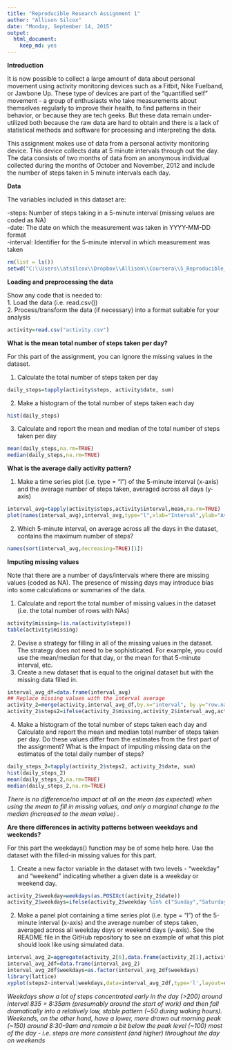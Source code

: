 ```yaml
---
title: "Reproducible Research Assignment 1"
author: "Allison Silcox"
date: "Monday, September 14, 2015"
output:
  html_document:
    keep_md: yes
---
```


**Introduction**    

It is now possible to collect a large amount of data about personal movement using activity monitoring devices such as a Fitbit, Nike Fuelband, or Jawbone Up. These type of devices are part of the "quantified self" movement - a group of enthusiasts who take measurements about themselves regularly to improve their health, to find patterns in their behavior, or because they are tech geeks. But these data remain under-utilized both because the raw data are hard to obtain and there is a lack of statistical methods and software for processing and interpreting the data.    

This assignment makes use of data from a personal activity monitoring device. This device collects data at 5 minute intervals through out the day. The data consists of two months of data from an anonymous individual collected during the months of October and November, 2012 and include the number of steps taken in 5 minute intervals each day.    

**Data**    

The variables included in this dataset are:  

-steps: Number of steps taking in a 5-minute interval (missing values are coded as NA)  
-date: The date on which the measurement was taken in YYYY-MM-DD format  
-interval: Identifier for the 5-minute interval in which measurement was taken    

```r
rm(list = ls())
setwd("C:\\Users\\atsilcox\\Dropbox\\Allison\\Coursera\\5_Reproducible_Research")
```

**Loading and preprocessing the data**

Show any code that is needed to:  
1. Load the data (i.e. read.csv())  
2. Process/transform the data (if necessary) into a format suitable for your analysis

```r
activity=read.csv("activity.csv")
```

**What is the mean total number of steps taken per day?**  

For this part of the assignment, you can ignore the missing values in the dataset.  

1. Calculate the total number of steps taken per day  

```r
daily_steps=tapply(activity$steps, activity$date, sum)
```

2. Make a histogram of the total number of steps taken each day  

```r
hist(daily_steps)
```

3. Calculate and report the mean and median of the total number of steps taken per day  

```r
mean(daily_steps,na.rm=TRUE)
median(daily_steps,na.rm=TRUE)
```

**What is the average daily activity pattern?**

1. Make a time series plot (i.e. type = "l") of the 5-minute interval (x-axis) and the average number of steps taken, averaged across all days (y-axis)  

```r
interval_avg=tapply(activity$steps,activity$interval,mean,na.rm=TRUE)
plot(names(interval_avg),interval_avg,type="l",xlab="Interval",ylab="Average number of steps")
```

2. Which 5-minute interval, on average across all the days in the dataset, contains the maximum number of steps?

```r
names(sort(interval_avg,decreasing=TRUE)[1])
```

**Imputing missing values**

Note that there are a number of days/intervals where there are missing values (coded as NA). The presence of missing days may introduce bias into some calculations or summaries of the data.

1. Calculate and report the total number of missing values in the dataset (i.e. the total number of rows with NAs)  

```r
activity$missing=(is.na(activity$steps))
table(activity$missing)
```

2. Devise a strategy for filling in all of the missing values in the dataset. The strategy does not need to be sophisticated. For example, you could use the mean/median for that day, or the mean for that 5-minute interval, etc.  
3. Create a new dataset that is equal to the original dataset but with the missing data filled in.  

```r
interval_avg_df=data.frame(interval_avg)
## Replace missing values with the interval average
activity_2=merge(activity,interval_avg_df,by.x="interval", by.y="row.names")
activity_2$steps2=ifelse(activity_2$missing,activity_2$interval_avg,activity_2$steps)
```

4. Make a histogram of the total number of steps taken each day and Calculate and report the mean and median total number of steps taken per day. Do these values differ from the estimates from the first part of the assignment? What is the impact of imputing missing data on the estimates of the total daily number of steps?

```r
daily_steps_2=tapply(activity_2$steps2, activity_2$date, sum)
hist(daily_steps_2)
mean(daily_steps_2,na.rm=TRUE)
median(daily_steps_2,na.rm=TRUE)
```

*There is no difference/no impact at all on the mean (as expected) when using the mean to fill in missing values, and only a marginal change to the median (increased to the mean value) .*  


**Are there differences in activity patterns between weekdays and weekends?**  

For this part the weekdays() function may be of some help here. Use the dataset with the filled-in missing values for this part.  

1. Create a new factor variable in the dataset with two levels - "weekday" and "weekend" indicating whether a given date is a weekday or weekend day.  

```r
activity_2$weekday=weekdays(as.POSIXct(activity_2$date))
activity_2$weekdays=ifelse(activity_2$weekday %in% c("Sunday","Saturday"),"weekend","weekday")
```

2. Make a panel plot containing a time series plot (i.e. type = "l") of the 5-minute interval (x-axis) and the average number of steps taken, averaged across all weekday days or weekend days (y-axis). See the README file in the GitHub repository to see an example of what this plot should look like using simulated data.

```r
interval_avg_2=aggregate(activity_2[6],data.frame(activity_2[1],activity_2[8]),mean)
interval_avg_2df=data.frame(interval_avg_2)
interval_avg_2df$weekdays=as.factor(interval_avg_2df$weekdays)
library(lattice)
xyplot(steps2~interval|weekdays,data=interval_avg_2df,type='l',layout=c(1,2),xlab="Interval",ylab="Average number of steps")
```

*Weekdays show a lot of steps concentrated early in the day (>200) around interval 835 = 8:35am (presumably around the start of work) and then fall dramatically into a relatively low, stable pattern (~50 during waking hours).  Weekends, on the other hand, have a lower, more drawn out morning peak (~150) around 8:30-9am and remain a bit below the peak level (~100) most of the day - i.e. steps are more consistent (and higher) throughout the day on weekends*  